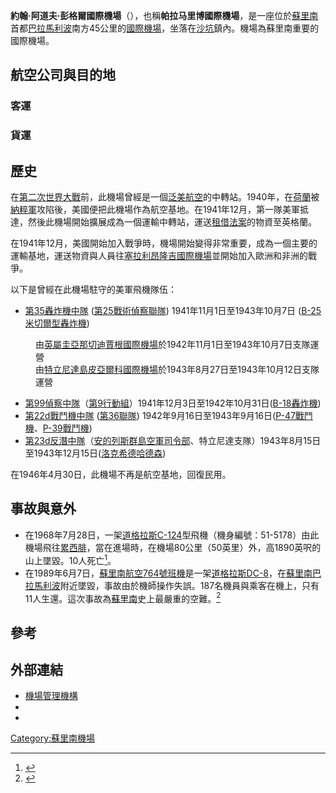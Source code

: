 {{noteTA
|1=zh-hans:帕拉马里博; zh-hant:巴拉馬利波;
}}
{{primarysources|time=2011-08-08T05:15:13+00:00}}
{{Infobox airport
| name          = 約翰·阿道夫·彭格爾國際機場<BR>Johan Adolf Pengel International Airport
| image         = 
| image-width   = 
| caption       = 
| type          = 民用
| operator      = 約翰·阿道夫·彭格爾國際機場（JAPIA）公司
| opened        = 
| closed        = 
| city-served   = [[蘇里南|蘇里南]][[巴拉馬利波|巴拉馬利波]]
| distance_to_city = 45公里
| hub           = [[蘇里南航空|蘇里南航空]]
| website       = 
| IATA          = PBM
| ICAO          = SMJP
| location      = [[蘇里南|蘇里南]][[巴拉馬利波|巴拉馬利波]][[沙坑_(蘇里南)|沙坑]]
| coordinates   = {{Coord|05|27|10.19|N|55|11|16.02|W|type:airport|display=inline,title}}
| pushpin_map   = Suriname#South America
| pushpin_label = PBM
| elevation-m   = 18
| r1-number     = 11/29
| r1-length-f   = 11,417
| r1-length-m   = 3,480
| r1-surface    = [[柏油|柏油]]
}}
'''約翰·阿道夫·彭格爾國際機場'''（{{Airport codes|PBM|SMJP}}），也稱'''帕拉马里博國際機場'''，是一座位於[[蘇里南|蘇里南]]首都[[巴拉馬利波|巴拉馬利波]]南方45公里的[[國際機場|國際機場]]，坐落在[[沙坑_(蘇里南)|沙坑]]鎮內。機場為蘇里南重要的國際機場。

==航空公司與目的地==
===客運===
{{airport-dest-list
|{{flagicon|蘇里南}} [[蘇里南航空|蘇里南航空]]（PY）| '''南美洲：'''{{link-en|貝倫-達瓦爾德坎斯|Val de Cans International Airport}}、[[開雲-羅尚博國際機場|開雲]]<BR>'''中美洲：'''[[碧翠斯女王國際機場|阿魯巴]]、[[庫拉索國際機場|庫拉索]]、[[喬治敦國際機場|喬治敦]]、[[皮亞爾科國際機場|西班牙港]]<BR>'''北美洲：'''[[邁阿密國際機場|邁阿密]]<BR>'''歐洲：'''[[阿姆斯特丹史基浦機場|阿姆斯特丹]] <br>'''季節性：'''{{flagicon|USA}}[[奧蘭多桑福德國際機場|奧蘭多-桑福德]]
|{{flagicon|蘇里南}} {{link-en|Fly All Ways|Fly All Ways}}（8W）| [[庫拉索國際機場|庫拉索]]、[[安東尼奧·馬塞奧機場|古巴圣地亚哥]]
|{{flagicon|千里達及托巴哥}} [[加勒比航空|加勒比航空]]（BW）|[[皮阿尔科国际机场|西班牙港]]
|{{flagicon|CUW}} [[因瑟爾航空|因瑟爾航空]]（7I）|[[庫拉索國際機場|庫拉索]]
|{{flagicon|巴西}} [[高爾航空|高爾航空]]（G3）|{{link-en|貝倫-達瓦爾德坎斯|Val de Cans International Airport}}
|{{flagicon|荷蘭}} [[荷蘭皇家航空|荷蘭皇家航空]]（KL）<BR>【[[天合聯盟|天合聯盟]]】| [[阿姆斯特丹史基浦機場|阿姆斯特丹]]
|{{flagicon|荷蘭}} [[荷蘭途易飛航空|荷蘭途易飛航空]]（OR） |'''季節性：'''[[阿姆斯特丹史基浦機場|阿姆斯特丹]]
}}

===貨運===
{{airport-dest-list
|{{flagicon|USA}}{{link-en|美捷國際|Amerijet International}} | [[邁阿密國際機場|邁阿密]]、[[皮亞爾科國際機場|西班牙港]]、[[喬治敦國際機場|喬治敦]]
|{{flagicon|USA}}{{link-en|ABX航空|ABX Air}} | [[邁阿密國際機場|邁阿密]]、[[皮亞爾科國際機場|西班牙港]]
}}

==歷史==
在[[第二次世界大戰|第二次世界大戰]]前，此機場曾經是一個[[泛美航空|泛美航空]]的中轉站。1940年，在[[荷蘭|荷蘭]]被[[納粹軍|納粹軍]]攻陷後，美國便把此機場作為航空基地。在1941年12月，第一隊美軍抵達，然後此機場開始擴展成為一個運輸中轉站，運送[[租借法案|租借法案]]的物資至英格蘭。

在1941年12月，美國開始加入戰爭時，機場開始變得非常重要，成為一個主要的運輸基地，運送物資與人員往[[塞拉利昂|塞拉利昂]][[隆吉國際機場|隆吉國際機場]]並開始加入歐洲和非洲的戰爭。

以下是曾經在此機場駐守的美軍飛機隊伍：
* [[第35轟炸機中隊|第35轟炸機中隊]] ([[第25戰術偵察聯隊|第25戰術偵察聯隊]]) 1941年11月1日至1943年10月7日 ([[B-25米切爾型轟炸機|B-25米切爾型轟炸機]])
: 由[[英屬圭亞那|英屬圭亞那]][[切迪賈根國際機場|切迪賈根國際機場]]於1942年11月1日至1943年10月7日支隊運營
: 由[[特立尼達島|特立尼達島]][[皮亞爾科國際機場|皮亞爾科國際機場]]於1943年8月27日至1943年10月12日支隊運營
* [[第99偵察中隊|第99偵察中隊]]（[[第9行動組|第9行動組]]）1941年12月3日至1942年10月31日([[B-18轟炸機|B-18轟炸機]])
* [[第22d戰鬥機中隊|第22d戰鬥機中隊]] ([[第36聯隊|第36聯隊]]) 1942年9月16日至1943年9月16日([[P-47戰鬥機|P-47戰鬥機]]、[[P-39戰鬥機|P-39戰鬥機]])
* [[第23d反潛中隊|第23d反潛中隊]]（[[安的列斯群島空軍司令部|安的列斯群島空軍司令部]]、特立尼達支隊）1943年8月15日至1943年12月15日([[洛克希德哈德森|洛克希德哈德森]])

在1946年4月30日，此機場不再是航空基地，回復民用。

==事故與意外==
*在1968年7月28日，一架[[道格拉斯C-124|道格拉斯C-124]]型飛機（機身編號：51-5178）由此機場飛往[[累西腓/瓜拉拉皮斯－吉爾貝托·弗雷雷國際機場|累西腓]]，當在進場時，在機場80公里（50英里）外，高1890英呎的山上墜毀。10人死亡<ref>{{Cite web | url=http://aviation-safety.net/database/record.php?id=19680728-0 | title=事故描述 51-5178 | publisher=航空安全網絡 | accessdate=2011年5月20日 | archive-date=2012年11月3日 | archive-url=https://web.archive.org/web/20121103231115/http://aviation-safety.net/database/record.php?id=19680728-0 | dead-url=no }}</ref>。
*在1989年6月7日，[[蘇里南航空764號班機|蘇里南航空764號班機]]是一架[[道格拉斯DC-8|道格拉斯DC-8]]，在[[蘇里南|蘇里南]][[巴拉馬利波|巴拉馬利波]]附近墜毀，事故由於機師操作失誤。187名機員與乘客在機上，只有11人生還。這次事故為[[蘇里南|蘇里南]]史上最嚴重的空難。<ref>{{Cite web |url=http://aviation-safety.net/database/record.php?id=19890607-2 |title=存档副本 |accessdate=2011-08-08 |archive-date=2011-03-17 |archive-url=https://web.archive.org/web/20110317231639/http://aviation-safety.net/database/record.php?id=19890607-2 |dead-url=no }}</ref>

==參考==
{{Reflist}}
{{Portal|航空}}

==外部連結==
*[http://www.nvluchthavenbeheer.sr 機場管理機構] {{Wayback|url=http://www.nvluchthavenbeheer.sr/ |date=20201125082442 }}
*{{WAD|SMJP|source=[[DAFIF|DAFIF]]}}
*{{GCM|SMJP|source=[[DAFIF|DAFIF]]}}

[[Category:蘇里南機場|Category:蘇里南機場]]